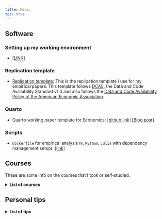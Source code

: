 ```yaml
---
title: Misc.
toc: true
---
```


## Software

### Setting up my working environment

- [\[LINK\]](personal/working-environment.qmd)

### Replication template

- [Replication template](https://github.com/hchulkim/replication-template): This is the replication template I use for my empirical papers. This template follows [DCAS](https://datacodestandards.org/), the Data and Code Availability Standard v1.0 and also follows the [Data and Code Availability Policy of the American Economic Association](https://aeaweb.org/journals/data/data-code-policy/).

### Quarto

- Quarto working paper template for Economics: [\[github link\]](https://github.com/hchulkim/econ-paper-template/tree/main) [\[Blog post\]](https://hchulkim.github.io/posts/quarto-paper-template/)

### Scripts

- `Dockerfile` for empirical analysis (`R`, `Python`, `Julia` with dependency management setup): [\[link\]](https://hchulkim.github.io/posts/dockerfile-template/)

## Courses

These are some info on the courses that I took or self-studied.

<details>
<summary><strong>List of courses</strong></summary>
- PhD Microeconomic Theory I (ECON 7100, UPenn, Fall 2024): [\[Personal summary\]](personal/econ7100.qmd)

- PhD Macroeconomic Theory I (ECON 7200, UPenn, Fall 2024): [\[Personal summary\]](personal/econ7200.qmd)

- PhD Econometrics I (ECON 7300, UPenn, Fall 2024): [\[Personal summary\]](personal/econ7300.qmd)

- PhD Game Theory and Applications (ECON 6110, UPenn, Spring 2025): [\[Personal summary\]](personal/econ6110.qmd)

- PhD Applied Econometrics (HCMG 9010, UPenn, Spring 2025): [Personal summary] 

- PhD Advanced Real Estate and Urban Economics (REAL 9470, UPenn, Spring 2025): [Personal summary] 

- PhD Cities in Developing Countries (REAL 9490, UPenn, Spring 2025): [Personal summary]

- PhD Public Economics (BEPP 9330, UPenn, Spring 2025): [Personal summary] 

- PhD Topics in Empirical Microeconomics: Spatial Economic Analysis (ECON 8400, UPenn, Spring 2025): [Personal summary]

</details>

## Personal tips

<details>
<summary><strong>List of tips</strong></summary>

- [Travel tips and recommendations (@Seoul, South Korea)](personal/seoul.qmd)

</details>